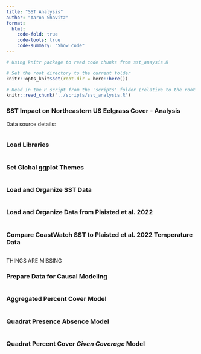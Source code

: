 ```yaml
---
title: "SST Analysis"
author: "Aaron Shavitz"
format: 
  html:
    code-fold: true
    code-tools: true
    code-summary: "Show code"
---
```


```r
# Using knitr package to read code chunks from sst_anaysis.R

# Set the root directory to the current folder
knitr::opts_knit$set(root.dir = here::here())

# Read in the R script from the 'scripts' folder (relative to the root project directory)
knitr::read_chunk("../scripts/sst_analysis.R")
```

### SST Impact on Northeastern US Eelgrass Cover - Analysis
Data source details:
```r
```

### Load Libraries
```r
```

### Set Global ggplot Themes
```r
```

### Load and Organize SST Data
```r
```

### Load and Organize Data from Plaisted et al. 2022
```r
```

### Compare CoastWatch SST to Plaisted et al. 2022 Temperature Data
```r
```


THINGS ARE MISSING

### Prepare Data for Causal Modeling
```r
```

### Aggregated Percent Cover Model
```r
```

### Quadrat Presence Absence Model
```r
```

### Quadrat Percent Cover *Given Coverage* Model
```r
```